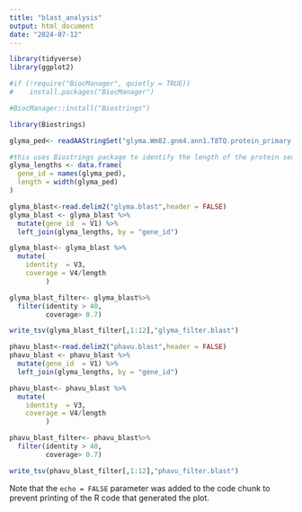```yaml
---
title: "blast_analysis"
output: html_document
date: "2024-07-12"
---
```


```r
library(tidyverse)
library(ggplot2)

#if (!require("BiocManager", quietly = TRUE))
#    install.packages("BiocManager")

#BiocManager::install("Biostrings")

library(Biostrings)
```

```r

glyma_ped<- readAAStringSet("glyma.Wm82.gnm4.ann1.T8TQ.protein_primary.faa")

#this uses Biostrings package to identify the length of the protein sequence 
glyma_lengths <- data.frame(
  gene_id = names(glyma_ped),
  length = width(glyma_ped)
)

glyma_blast<-read.delim2("glyma.blast",header = FALSE)
glyma_blast <- glyma_blast %>%
  mutate(gene_id  = V1) %>%
  left_join(glyma_lengths, by = "gene_id") 

glyma_blast<- glyma_blast %>%
  mutate(
    identity  = V3,
    coverage = V4/length
         ) 

glyma_blast_filter<- glyma_blast%>%
  filter(identity > 40,
         coverage> 0.7)

write_tsv(glyma_blast_filter[,1:12],"glyma_filter.blast")

phavu_blast<-read.delim2("phavu.blast",header = FALSE)
phavu_blast <- phavu_blast %>%
  mutate(gene_id  = V1) %>%
  left_join(glyma_lengths, by = "gene_id") 

phavu_blast<- phavu_blast %>%
  mutate(
    identity  = V3,
    coverage = V4/length
         ) 

phavu_blast_filter<- phavu_blast%>%
  filter(identity > 40,
         coverage> 0.7)

write_tsv(phavu_blast_filter[,1:12],"phavu_filter.blast")
```

Note that the `echo = FALSE` parameter was added to the code chunk to prevent printing of the R code that generated the plot.
